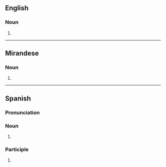 ==English==

===Noun===
{{head|en|noun form}}

# {{plural of|en|abogado}}

----

==Mirandese==

===Noun===
{{head|mwl|noun form}}

# {{plural of|mwl|abogado}}

----

==Spanish==

===Pronunciation===
{{es-pr}}

===Noun===
{{head|es|noun form|g=m-p}}

# {{noun form of|es|abogado||p}}

===Participle===
{{head|es|past participle form|g=m-p}}

# {{masculine plural of|es|abogado}}